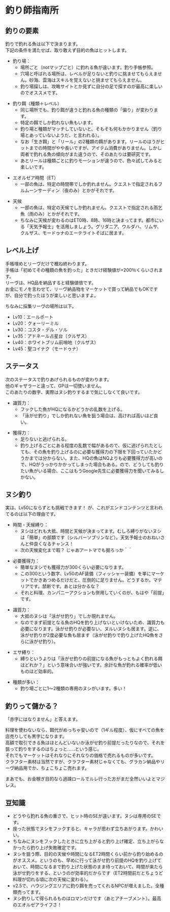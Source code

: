 = 釣り師指南所 =

== 釣りの要素 ==
釣りで釣れる魚は以下で決まります。<br/>
下記の条件を満たせば、取り敢えず目的の魚はヒットします。

* 釣り場：
** 場所ごと（notマップごと）に釣れる魚が違います。釣り手帳参照。
** 穴場と呼ばれる場所は、レベルが足りないと釣りに挑ませてもらえません。砂海、雲海はスキルを覚えないと挑ませてもらえません。
** 釣り場探しは、攻略サイトとか見ずに自分の足で探すのが最高に楽しいのでオススメです。

* 釣り餌（種類＋レベル）
** 同じ場所でも、釣り餌が違うと釣れる魚の種類の「偏り」が変わります。
** 特定の餌でしか釣れない魚もいます。
** 釣り場と種類がマッチしていないと、そもそも何もかかりません（釣り場とあっていないようだ、と言われる）。
** なお「生き餌」と「リール」の2種類の餌があります。リールのほうがヒットまでの時間がやや長いですが、アイテム消費がありません。しかし両者で釣れる魚の傾向がまた違うので、そのあたりは要研究です。
** あとリールは種類ごとに釣りモーションが違うので、色々試してみると楽しいです。

* エオルゼア時間（ET）
** 一部の魚は、特定の時間帯でしか釣れません。クエストで指定されるフルムーンサーディン（夜のみ）とかがそれです。

* 天候
** 一部の魚は、特定の天候でしか釣れません。クエストで指定される雨乞魚（雨のみ）とかがそれです。
** ちなみに天候が変わるのはET0時、8時、16時と決まってます。都市にいる「天気予報士」を活用しましょう。グリダニア、ウルダハ、リムサ、クルザス、モードゥナのエーテライトそばに居ます。

== レベル上げ ==
手帳埋めとリーヴだけで概ね終わります。<br/>
手帳は「初めてその種類の魚を釣った」ときだけ経験値が+200％くらいされます。<br/>
リーヴは、HQ品を納品すると経験値倍です。<br/>
お金にモノを言わせて、リーヴ納品物をマーケットで買って納品でもOKですが、自分で釣ったほうが楽しいと思いますよ。

ちなみに採集リーヴの場所は以下。
* Lv10：エールポート
* Lv20：クォーリーミル
* Lv30：コスタ・デル・ソル
* Lv35：アドネール占星台（クルザス）
* Lv40：ホワイトブリム前哨地（クルザス）
* Lv45：聖コイナク（モードゥナ）

== ステータス ==
次のステータスで釣りあげられるものが変わります。<br/>
他のギャザラーと違って、GPは一切使いません。<br/>
このあたりの数字、実際はヌシ釣りするまで気にしなくて良いです。

* 識質力：
** フックした魚がHQになるかどうかの乱数を上げる。
** 「泳がせ釣り」でしか釣れない魚を狙う場合は、高ければ高いほど良い。

* 獲得力：
** 足りないと逃げられる。
** 釣り上げるごとにある程度の乱数で幅があるので、仮に逃げられたとしても、その魚を釣り上げるのに必要な獲得力の下限を下回っていたかどうかまでは分からない。また、HQの魚はNQよりも必要獲得力が高いので、HQがうっかりかかってしまった場合もある。ので、どうしても釣りたい魚がいる場合、ここはもうGoogle先生に必要獲得力を聞いてみるしかない。

== ヌシ釣り ==
実は、Lv50にならずとも挑戦できます！
が、これがエンドコンテンツと言われてるのは以下の理由です。

* 時間・天候縛り：
** ヌシはどれも大抵、時間と天候が決まってます。むしろ縛りがないヌシは「簡単」の部類です（シルバーソブリンなど）。天気予報士のおねいさんと仲良くなるチャンス！
** 次の天候変化まで暇？ じゃあアートマでも掘ろっか＾＾

* 必要獲得力：
** 簡単なヌシでも獲得力が300くらい必要になります。
** この300という数字、Lv50のAF装備（フィッシャー装備）を単にマーケットでかきあつめるだけだと、圧倒的に足りません。どうするか。マテリアです。禁断です。あとは分かるな？
** それと料理、カンパニーアクションも併用していくのが、もはや「前提」です。

* 識質力：
** 大抵のヌシは「泳がせ釣り」でしか現れません。
** なのでまず前提となる魚のHQを釣り上げないといけないため、識質力も必要になります。泳がせ釣りが必要ない、ヌルいヌシも居ます。逆に、泳がせ釣りが2度必要な魚も居ます（泳がせ釣りで釣り上げたHQ魚をさらに泳がせ釣り）。

* エサ縛り：
** 縛りというよりは「泳がせ釣りの前提になる魚がもっともよく釣れる餌はどれか？」という意味合いが強いです。余計な魚が釣れる確率が低いものほど効率的。

* 種類が多い：
** 釣り場ごとに1～2種類の専用のヌシがいます。多い！

== 釣りって儲かる？ ==
「赤字にはなりません」と答えます。

料理を使わないなら、餌代がめっちゃ安いので（1ギル程度）、仮にすべての魚を店売りしても黒字になります。<br/>
高額で取引できる魚はほとんどいないか泳がせ釣り前提だったりなので、それを狙って釣りをするのはちょっと……という感じ。<br/>
それでもマーケットはそれなりにそれなりの価格で売れるものが多いです。<br/>
クラフター素材は当然ですが、クラフター素材じゃなくても、グラカン納品やリーヴ納品用でか、ちょこちょこ売れます。

まあでも、お金稼ぎ目的なら過疎ロールでルレ行った方がまだ全然いいよとマジレス。

== 豆知識 ==
* どうやら釣れる魚の重さで、ヒット時のSEが違います。ヌシは専用のSEです。
* 座った状態でヌシをフックすると、キャラが思わず立ちあがります。かわいい。
* ちなみにヌシをフックしたときに立ち上がると釣り上げ確定、立ち上がらなかったら釣り上げ失敗確定です。
* ヌシを狙う際、目的の天候や時間になるET2時間くらい前から釣り始めるのがオススメ。というのも、早めに行って泳がせ釣り前提のHQを釣り上げておいて、時間になるまで釣り上げた状態のまま待っておいて、時間が来たら泳がせ釣りをする、というのが効率的だからです（ET2時間前だとちょうど料理が切れる頃に次の天候に変わる）。
* v2.5で、ハウジングエリアに釣り餌を売ってくれるNPCが増えました。全種類売ってます。
* ヌシ釣りして得られるものはロマンだけです（あとアチーブメント）。最高のエオルゼアライフさ！
